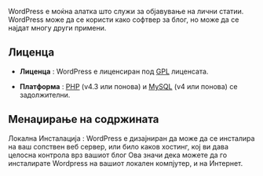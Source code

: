 {{Languages|
{{en|WordPress Features}}
{{es|Características de WordPress}}
{{ru|Особенности WordPress}}
{{fax|مزایای_وردپرس}}
{{fi|WordPressin ominaisuudet}}
{{ja|WordPress Features}}
{{ko|WordPress Features}}
{{lo|WordPress_Features}}
{{mk|Што ви нуди WordPress}}
{{pt-br|Características WordPress}}
{{th|WordPress Features}}
{{zh-cn|WordPress 特性}}
{{zh-tw|WordPress 的特點}}
}}

WordPress е моќна алатка што служи за објавување на лични статии. WordPress може да се користи како софтвер за блог, но може да се најдат многу други примени.

== Лиценца ==
*'''Лиценца''' : WordPress е лиценсиран под [http://www.gnu.org/copyleft/gpl.html GPL] лиценсата.

*'''Платформа''' : [http://php.net PHP] (v4.3 или понова) и [http://mysql.com MySQL] (v4 или понова) се задолжителни.

== Менаџирање на содржината ==
; Локална Инсталација : WordPress е дизајниран да може да се инсталира на ваш сопствен веб сервер, или било каков хостинг, кој ви дава целосна контрола врз вашиот блог Ова значи дека можете да го инсталирате Wordpress на вашиот локален компјутер, и на Интернет.